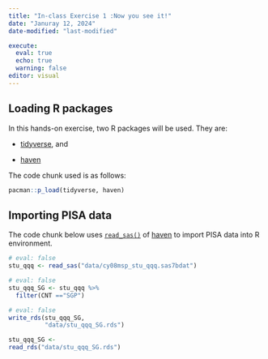 ```yaml
---
title: "In-class Exercise 1 :Now you see it!"
date: "Januray 12, 2024"
date-modified: "last-modified"

execute: 
  eval: true
  echo: true
  warning: false
editor: visual
---
```


## Loading R packages

In this hands-on exercise, two R packages will be used. They are:

-   [tidyverse](https://www.tidyverse.org/), and

-   [haven](https://www.tidyverse.org/)

The code chunk used is as follows:

```r
pacman::p_load(tidyverse, haven)
```

## Importing PISA data

The code chunk below uses [`read_sas()`](https://haven.tidyverse.org/reference/read_sas.html) of [haven](https://haven.tidyverse.org/reference/index.html) to import PISA data into R environment. 

```r
# eval: false
stu_qqq <- read_sas("data/cy08msp_stu_qqq.sas7bdat")

```

```r
# eval: false
stu_qqq_SG <- stu_qqq %>% 
  filter(CNT =="SGP")
```

```r
# eval: false
write_rds(stu_qqq_SG,
          "data/stu_qqq_SG.rds")
```

```r
stu_qqq_SG <- 
read_rds("data/stu_qqq_SG.rds")
```

